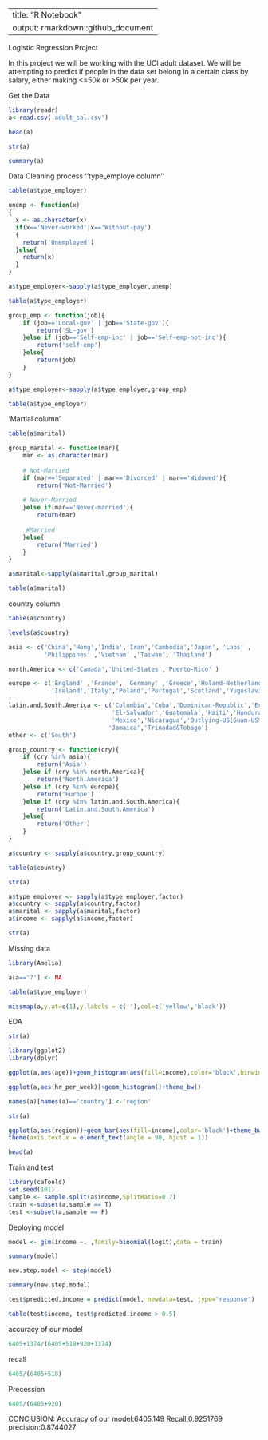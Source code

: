 
---
title: "R Notebook"
output: rmarkdown::github_document
---
Logistic Regression Project

In this project we will be working with the UCI adult dataset. We will be attempting to predict if people in the data set belong in a certain class by salary, either making <=50k or >50k per year.

Get the Data
```{r}
library(readr)
a<-read.csv('adult_sal.csv')
```

```{r}
head(a)
```


```{r Getting the structure of the data set}
str(a)

```
```{r Getting summary details}
summary(a)
```

Data Cleaning process
''type_employe column''
```{r Checking the frequency of the column}
table(a$type_employer)

```
```{r combine into a group}
unemp <- function(x)
{
  x <- as.character(x)
  if(x=='Never-worked'|x=='Without-pay')
  {
    return('Unemployed')
  }else{
    return(x)
  }
}
```

```{r apply function in the type_employer}
a$type_employer<-sapply(a$type_employer,unemp)
```

```{r grouped never worked and unemployed}
table(a$type_employer)
```


```{r group the state and local-gov job into SL-gov and self-emp-inc to self-emp}
group_emp <- function(job){
    if (job=='Local-gov' | job=='State-gov'){
        return('SL-gov')
    }else if (job=='Self-emp-inc' | job=='Self-emp-not-inc'){
        return('self-emp')
    }else{
        return(job)
    }
}
```

```{r apply function to the type_employer}
a$type_employer<-sapply(a$type_employer,group_emp)
```

```{r}
table(a$type_employer)
```
'Martial column'
```{r checking the martial column}
table(a$marital)

```
```{r grouping the martial column}
group_marital <- function(mar){
    mar <- as.character(mar)
    
    # Not-Married
    if (mar=='Separated' | mar=='Divorced' | mar=='Widowed'){
        return('Not-Married')
    
    # Never-Married   
    }else if(mar=='Never-married'){
        return(mar)
    
     #Married
    }else{
        return('Married')
    }
}
```

```{r apply fun}
a$marital<-sapply(a$marital,group_marital)
```

```{r display grouped column}
table(a$marital)

```
country column
```{r head of country column}
table(a$country)

```

```{r}
levels(a$country)

```

```{r groupinig as continent}
asia <- c('China','Hong','India','Iran','Cambodia','Japan', 'Laos' ,
          'Philippines' ,'Vietnam' ,'Taiwan', 'Thailand')

north.America <- c('Canada','United-States','Puerto-Rico' )

europe <- c('England' ,'France', 'Germany' ,'Greece','Holand-Netherlands','Hungary',
            'Ireland','Italy','Poland','Portugal','Scotland','Yugoslavia')

latin.and.South.America <- c('Columbia','Cuba','Dominican-Republic','Ecuador',
                             'El-Salvador','Guatemala','Haiti','Honduras',
                             'Mexico','Nicaragua','Outlying-US(Guam-USVI-etc)','Peru',
                            'Jamaica','Trinadad&Tobago')
other <- c('South')
```


```{r grouping everything in group_country}
group_country <- function(cry){
    if (cry %in% asia){
        return('Asia')
    }else if (cry %in% north.America){
        return('North.America')
    }else if (cry %in% europe){
        return('Europe')
    }else if (cry %in% latin.and.South.America){
        return('Latin.and.South.America')
    }else{
        return('Other')      
    }
}
```

```{r apply the function}
a$country <- sapply(a$country,group_country)
```

```{r table of the country}
table(a$country)
```
```{r str of dataset}
str(a)

```
```{r converting into factors}
a$type_employer <- sapply(a$type_employer,factor)
a$country <- sapply(a$country,factor)
a$marital <- sapply(a$marital,factor)
a$income <- sapply(a$income,factor)

```

```{r}
str(a)
```
Missing data
```{r installing amelia package}
library(Amelia)

```

```{r creating ? column as NA  }
a[a=='?'] <- NA
```

```{r viewing the table}
table(a$type_employer)
```


```{r}
missmap(a,y.at=c(1),y.labels = c(''),col=c('yellow','black'))
```
 EDA 
```{r}
str(a)
```
 
```{r}
library(ggplot2)
library(dplyr)
```


```{r}
ggplot(a,aes(age))+geom_histogram(aes(fill=income),color='black',binwidth=1)+theme_bw()
```

```{r}
ggplot(a,aes(hr_per_week))+geom_histogram()+theme_bw()
```
```{r}
names(a)[names(a)=='country'] <-'region'
```

```{r}
str(a)
```

```{r}
ggplot(a,aes(region))+geom_bar(aes(fill=income),color='black')+theme_bw()
theme(axis.text.x = element_text(angle = 90, hjust = 1))

```

```{r}
head(a)
```
Train and test

```{r train and test}
library(caTools)
set.seed(101)
sample <- sample.split(a$income,SplitRatio=0.7)
train <-subset(a,sample == T)
test <-subset(a,sample == F)
```


Deploying model

```{r}
model <- glm(income ~. ,family=binomial(logit),data = train)
```

```{r}
summary(model)
```
```{r}
new.step.model <- step(model)

```
```{r}
summary(new.step.model)
```
```{r}
test$predicted.income = predict(model, newdata=test, type="response")

table(test$income, test$predicted.income > 0.5)

```
accuracy of our model
```{r accuracy of the model}
6405+1374/(6405+518+920+1374)

```
recall
```{r recall}
6405/(6405+518)
```
Precession

```{r precision}
6405/(6405+920)
```
CONClUSION:
Accuracy of our model:6405.149
Recall:0.9251769
precision:0.8744027



